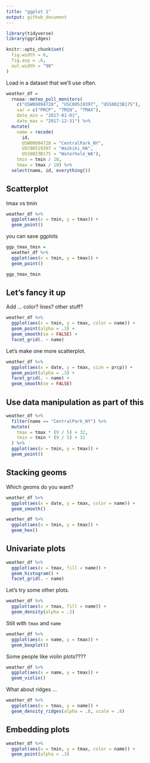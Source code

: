```yaml
---
title: "ggplot 1"
output: github_document
---
```


```r
library(tidyverse)
library(ggridges)

knitr::opts_chunk$set(
  fig.width = 6,
  fig.asp = .6,
  out.width = "90"
)
```


Load in a dataset that we'll use often.

```r
weather_df = 
  rnoaa::meteo_pull_monitors(
    c("USW00094728", "USC00519397", "USS0023B17S"),
    var = c("PRCP", "TMIN", "TMAX"), 
    date_min = "2017-01-01",
    date_max = "2017-12-31") %>%
  mutate(
    name = recode(
      id, 
      USW00094728 = "CentralPark_NY", 
      USC00519397 = "Waikiki_HA",
      USS0023B17S = "Waterhole_WA"),
    tmin = tmin / 10,
    tmax = tmax / 10) %>%
  select(name, id, everything())
```



## Scatterplot

tmax vs tmin

```r
weather_df %>%
  ggplot(aes(x = tmin, y = tmax)) +
  geom_point()
```

you can save ggplots

```r
ggp_tmax_tmin =
  weather_df %>%
  ggplot(aes(x = tmin, y = tmax)) +
  geom_point()

ggp_tmax_tmin
```

## Let's fancy it up

Add ... color? lines? other stuff?

```r
weather_df %>%
  ggplot(aes(x = tmin, y = tmax, color = name)) +
  geom_point(alpha = .3) +
  geom_smooth(se = FALSE) +
  facet_grid(. ~ name)
```

Let's make one more scatterplot.

```r
weather_df %>%
  ggplot(aes(x = date, y = tmax, size = prcp)) +
  geom_point(alpha = .3) +
  facet_grid(. ~ name) +
  geom_smooth(se = FALSE)

```

## Use data manipulation as part of this

```r
weather_df %>%
  filter(name == "CentralPark_NY") %>%
  mutate(
    tmax = tmax * (9 / 5) + 32,
    tmin = tmin * (9 / 5) + 32
  ) %>%
  ggplot(aes(x = tmin, y = tmax)) +
  geom_point()
```

## Stacking geoms

Which geoms do you want?

```r
weather_df %>%
  ggplot(aes(x = date, y = tmax, color = name)) +
  geom_smooth()
```


```r
weather_df %>%
  ggplot(aes(x = tmin, y = tmax)) +
  geom_hex()
```

## Univariate plots


```r
weather_df %>%
  ggplot(aes(x = tmax, fill = name)) +
  geom_histogram() +
  facet_grid(. ~ name)
```

Let's try some other plots.

```r
weather_df %>%
  ggplot(aes(x = tmax, fill = name)) +
  geom_density(alpha = .3)
```

Still with `tmax` and `name`

```r
weather_df %>%
  ggplot(aes(x = name, y = tmax)) +
  geom_boxplot()
```

Some people like violin plots????

```r
weather_df %>%
  ggplot(aes(x = name, y = tmax)) +
  geom_violin()
```


What about ridges ...

```r
weather_df %>%
  ggplot(aes(x = tmax, y = name)) +
  geom_density_ridges(alpha = .8, scale = .8)
```


## Embedding plots

```r
weather_df %>%
  ggplot(aes(x = tmin, y = tmax, color = name)) +
  geom_point(alpha = .3)
```


